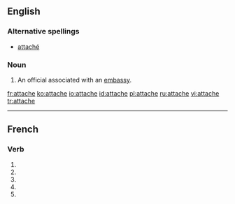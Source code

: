 ==English==
===Alternative spellings===
*[[attaché]]

===Noun===
{{en-noun}}
# An official associated with an [[embassy]].

[[fr:attache]]
[[ko:attache]]
[[io:attache]]
[[id:attache]]
[[pl:attache]]
[[ru:attache]]
[[vi:attache]]
[[tr:attache]]

----
{{see|attaché}}
==French==

===Verb===
{{fr-verb-form}}

# {{form of|[[first-person|First-person]] [[singular]] [[present indicative]]|[[attacher#French|attacher]]|lang=French}}
# {{form of|[[second-person|First-person]] [[singular]] [[present indicative]]|[[attacher#French|attacher]]|lang=French}}
# {{form of|First-person singular [[present subjunctive]]|attacher#French|attacher|lang=French}}
# {{form of|[[third-person|Third-person]] singular [[present subjunctive]]|attacher#French|attacher|lang=French}}
# {{form of|Second-person singular [[imperative]]|attacher#French|attacher|lang=French}}


{{rfc-auto}}